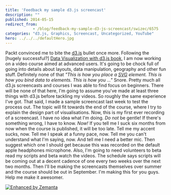```yaml
---
title: 'Feedback my sample d3.js screencast'
description: ""
published: 2014-05-15
redirect_from: 
            - /blog/feedback-my-sample-d3-js-screencast/swizec/6575
categories: "d3.js, Graphics, Screencast, Uncategorized, YouTube"
hero: ../../../defaultHero.jpg
---
```

Packt convinced me to bite the [d3.js](http://protovis.org/ "D3.js") bullet once more. Following the \[hugely successful?] [Data Visualization with d3.js book](http://www.packtpub.com/data-visualization-with-d3js/book), I am now working on a video course aimed at advanced users. It&#x27;s going to be chock full of going into details about layouts, data manipulation, geography and other fun stuff. Definitely none of that _&quot;This is how you place a [SVG](http://www.w3.org/Graphics/SVG/ "Scalable Vector Graphics") element. This is how you bind data to elements. This is how you ...&quot;_ Snore. Pretty much all d3.js screencasts and courses I was able to find focus on beginners. There will be none of that here, I&#x27;m going to assume you&#x27;ve made at least three things with d3.js before tackling my videos. So roughly the same experience I&#x27;ve got. That said, I made a sample screencast last week to test the process out. The topic will fit towards the end of the course, where I try to explain the design part of visualisations. Now, this is my first ever recording of a screencast. I have no idea what I&#x27;m doing. _Do not_ be gentle! If there&#x27;s something wrong, I have to know. _Now!_ If you tell me I suck six months from now when the course is published, it will be too late. Tell me my accent sucks, now. Tell me I speak at a funny pace, now. Tell me you can&#x27;t understand what I&#x27;m saying, now. And tell me I need a better mic. Then suggest which one I should get because this was recorded on the default apple headphones microphone. Also, I&#x27;m going to need volunteers to beta read my scripts and beta watch the videos. The schedule says scripts will be coming out at a decent cadence of one every two weeks over the next two months. Then I&#x27;ll be making the screencasts themselves over summer and the course should be out in September. I&#x27;m making this for you guys. Help me make it awesomer.

[![Enhanced by Zemanta](http://img.zemanta.com/zemified_e.png?x-id=be236c6a-a75f-4d2b-b773-b8c633e2d197)](http://www.zemanta.com/?px "Enhanced by Zemanta")
